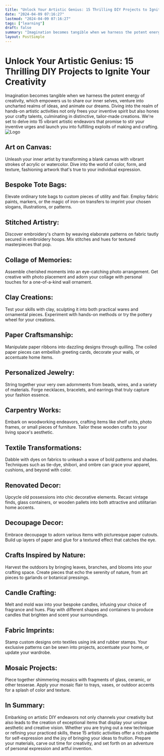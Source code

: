 ```yaml
---
title: "Unlock Your Artistic Genius: 15 Thrilling DIY Projects to Ignite Your Creativity"
date: "2024-04-09 07:16:27"
lastmod: "2024-04-09 07:16:27"
tags: ["learning"]
draft: false
summary: "Imagination becomes tangible when we harness the potent energy of creativity, which empowers us to share our inner selves, venture into uncharted realms of ideas, and animate our dreams. Diving into the realm of hands-on artistic activities not only frees your inventive spirit but also hones your crafty talents, culminating in distinctive, tailor-made creations. We're set to delve into 15 vibrant artistic endeavors that promise to stir your inventive urges and launch you into fulfilling exploits of making and crafting."
layout: PostSimple
---
```

# Unlock Your Artistic Genius: 15 Thrilling DIY Projects to Ignite Your Creativity
Imagination becomes tangible when we harness the potent energy of creativity, which empowers us to share our inner selves, venture into uncharted realms of ideas, and animate our dreams. Diving into the realm of hands-on artistic activities not only frees your inventive spirit but also hones your crafty talents, culminating in distinctive, tailor-made creations. We're set to delve into 15 vibrant artistic endeavors that promise to stir your inventive urges and launch you into fulfilling exploits of making and crafting.
<img alt="Logo" src="https://cdn.seniorsselection.com/src_image/8b45595632a874e060176303001129dd.webp"/>
## Art on Canvas:
Unleash your inner artist by transforming a blank canvas with vibrant strokes of acrylic or watercolor. Dive into the world of color, form, and texture, fashioning artwork that's true to your individual expression.
## Bespoke Tote Bags:
Elevate ordinary tote bags to custom pieces of utility and flair. Employ fabric paints, markers, or the magic of iron-on transfers to imprint your chosen slogans, illustrations, or patterns.
## Stitched Artistry:
Discover embroidery's charm by weaving elaborate patterns on fabric tautly secured in embroidery hoops. Mix stitches and hues for textured masterpieces that pop.
## Collage of Memories:
Assemble cherished moments into an eye-catching photo arrangement. Get creative with photo placement and adorn your collage with personal touches for a one-of-a-kind wall ornament.
## Clay Creations:
Test your skills with clay, sculpting it into both practical wares and ornamental pieces. Experiment with hands-on methods or try the pottery wheel for your creations.
## Paper Craftsmanship:
Manipulate paper ribbons into dazzling designs through quilling. The coiled paper pieces can embellish greeting cards, decorate your walls, or accentuate home items.
## Personalized Jewelry:
String together your very own adornments from beads, wires, and a variety of materials. Forge necklaces, bracelets, and earrings that truly capture your fashion essence.
## Carpentry Works:
Embark on woodworking endeavors, crafting items like shelf units, photo frames, or small pieces of furniture. Tailor these wooden crafts to your living space's aesthetic.
## Textile Transformations:
Dabble with dyes on fabrics to unleash a wave of bold patterns and shades. Techniques such as tie-dye, shibori, and ombre can grace your apparel, cushions, and beyond with color.
## Renovated Decor:
Upcycle old possessions into chic decorative elements. Recast vintage finds, glass containers, or wooden pallets into both attractive and utilitarian home accents.
## Decoupage Decor:
Embrace decoupage to adorn various items with picturesque paper cutouts. Build up layers of paper and glue for a textured effect that catches the eye.
## Crafts Inspired by Nature:
Harvest the outdoors by bringing leaves, branches, and blooms into your crafting space. Create pieces that echo the serenity of nature, from art pieces to garlands or botanical pressings.
## Candle Crafting:
Melt and mold wax into your bespoke candles, infusing your choice of fragrance and hues. Play with different shapes and containers to produce candles that brighten and scent your surroundings.
## Fabric Imprints:
Stamp custom designs onto textiles using ink and rubber stamps. Your exclusive patterns can be sewn into projects, accentuate your home, or update your wardrobe.
## Mosaic Projects:
Piece together shimmering mosaics with fragments of glass, ceramic, or other tesserae. Apply your mosaic flair to trays, vases, or outdoor accents for a splash of color and texture.
## In Summary:
Embarking on artistic DIY endeavors not only channels your creativity but also leads to the creation of exceptional items that display your unique aesthetic and creative vision. Whether you are trying out a new technique or refining your practiced skills, these 15 artistic activities offer a rich palette for self-expression and the joy of bringing your ideas to fruition. Prepare your materials, carve out time for creativity, and set forth on an adventure of personal expression and artful invention.
        